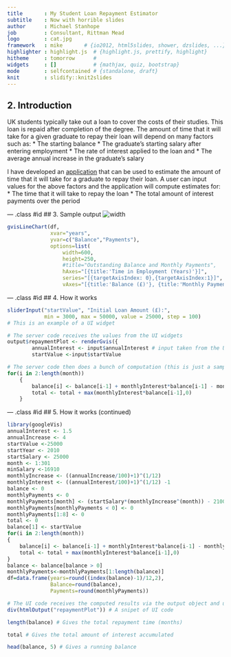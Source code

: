 ```yaml
---
title       : My Student Loan Repayment Estimator
subtitle    : Now with horrible slides
author      : Michael Stanhope
job         : Consultant, Rittman Mead
logo        : cat.jpg
framework   : mike       # {io2012, html5slides, shower, dzslides, ...}
highlighter : highlight.js  # {highlight.js, prettify, highlight}
hitheme     : tomorrow      # 
widgets     : []            # {mathjax, quiz, bootstrap}
mode        : selfcontained # {standalone, draft}
knit        : slidify::knit2slides
---
```


## 2. Introduction

UK students typically take out a loan to cover the costs of their studies. This loan is repaid after completion of the degree. The amount of time that it will take for a given graduate to repay their loan will depend on many factors such as:
* The starting balance
* The graduate's starting salary after entering employment
* The rate of interest applied to the loan and
* The average annual increase in the graduate's salary

I have developed an [application](https://michaelstanhope.shinyapps.io/shiny-examples/) that can be used to estimate the amount of time that it will take for a graduate to repay their loan. A user can input values for the above factors and the application will compute estimates for:
* The time that it will take to repay the loan
* The total amount of interest payments over the period

--- .class #id 
## 3. Sample output
![width](assets/img/app.png)

```r
gvisLineChart(df,
              xvar="years", 
              yvar=c("Balance","Payments"), 
              options=list(
                  width=600,
                  height=250,
                  #title="Outstanding Balance and Monthly Payments",
                  hAxes="[{title:'Time in Employment (Years)'}]",
                  series="[{targetAxisIndex: 0},{targetAxisIndex:1}]",
                  vAxes="[{title:'Balance (£)'}, {title:'Monthly Payments (£)'}]"))
```



--- .class #id 
## 4. How it works
```r
sliderInput("startValue", "Initial Loan Amount (£):", 
            min = 3000, max = 50000, value = 25000, step = 100)
# This is an example of a UI widget
```

```r
# The server code receives the values from the UI widgets
output$repaymentPlot <- renderGvis({
        annualInterest <- input$annualInterest # input taken from the UI
        startValue <-input$startValue
```

```r
# The server code then does a bunch of computation (this is just a sample)
for(i in 2:length(month))
    {
        balance[i] <- balance[i-1] + monthlyInterest*balance[i-1] - monthlyPayments[i]
        total <- total + max(monthlyInterest*balance[i-1],0)
    }
```

--- .class #id 
## 5. How it works (continued)

```r
library(googleVis)
annualInterest <- 1.5
annualIncrease <- 4
startValue <-25000
startYear <- 2010
startSalary <- 25000
month <- 1:301
minSalary <-16910
monthlyIncrease <- ((annualIncrease/100)+1)^(1/12)
monthlyInterest <- ((annualInterest/100)+1)^(1/12) -1
balance <- 0
monthlyPayments <- 0
monthlyPayments[month] <- (startSalary*(monthlyIncrease^(month)) - 21000)*0.09/12
monthlyPayments[monthlyPayments < 0] <- 0
monthlyPayments[1:8] <- 0
total <- 0
balance[1] <- startValue
for(i in 2:length(month))
{
    balance[i] <- balance[i-1] + monthlyInterest*balance[i-1] - monthlyPayments[i]
    total <- total + max(monthlyInterest*balance[i-1],0)
}
balance <- balance[balance > 0]
monthlyPayments<-monthlyPayments[1:length(balance)]
df=data.frame(years=round((index(balance)-1)/12,2), 
              Balance=round(balance), 
              Payments=round(monthlyPayments))
```

```r
# The UI code receives the computed results via the output object and uses them
div(htmlOutput("repaymentPlot")) # A snipet of UI code
```

```r
length(balance) # Gives the total repayment time (months)
```

```r
total # Gives the total amount of interest accumulated
```

```r
head(balance, 5) # Gives a running balance
```




